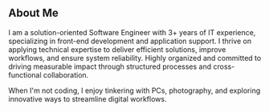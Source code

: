 ## About Me

I am a solution-oriented Software Engineer with 3+ years of IT experience, specializing in front-end development and application support. I thrive on applying technical expertise to deliver efficient solutions, improve workflows, and ensure system reliability. Highly organized and committed to driving measurable impact through structured processes and cross-functional collaboration.  

When I'm not coding, I enjoy tinkering with PCs, photography, and exploring innovative ways to streamline digital workflows.
